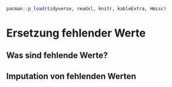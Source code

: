```r
pacman::p_load(tidyverse, readxl, knitr, kableExtra, Hmisc)
```

# Ersetzung fehlender Werte

## Was sind fehlende Werte?

## Imputation von fehlenden Werten
